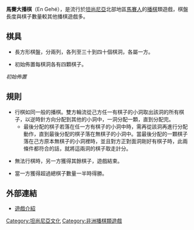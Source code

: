 {{unreferenced|time=2011-08-23T16:24:16+00:00}}
'''馬賽大播棋'''（En Gehé），是流行於[[坦尚尼亞|坦尚尼亞]]北部地區[[馬賽人|馬賽人]]的[[播棋|播棋]]類遊戲，棋盤長度與棋子數量較其他播棋遊戲多。

== 棋具 ==

*長方形棋盤，分兩列，各列至三十到四十個棋洞，各屬一方。

*初始佈置每棋洞各有四顆棋子。

<div class="floatright">
{{Mancala 2x30|
|4|4|4|4|4|4|4|4|4|4|4|4|4|4|4|4|4|4|4|4|4|4|4|4|4|4|4|4|4|4|
|4|4|4|4|4|4|4|4|4|4|4|4|4|4|4|4|4|4|4|4|4|4|4|4|4|4|4|4|4|4|
|size=24px
}}
''初始佈置''
</div>

==規則==

*行棋如同一般的播棋。雙方輪流從己方任一有棋子的小洞取出該洞的所有棋子，以逆時針方向分配到其他的小洞中，一洞分配一顆，直到分配完。
**最後分配的棋子若落在任一方有棋子的小洞中時，需再從該洞再進行分配動作，直到最後分配的棋子落在無棋子的小洞中。當最後分配的一顆棋子落在己方原本無棋子的小洞裡時，並且對方正對面洞剛好有棋子時，此兩條件都符合的話，就將這兩洞的棋子取走計分。

*無法行棋時，另一方獲得其餘棋子，遊戲結束。

*當一方獲得超過總棋子數量一半時得勝。

==外部連結==
*[http://mancala.wikia.com/wiki/En_Geh%C3%A9 遊戲介紹]

[[Category:坦尚尼亞文化|Category:坦尚尼亞文化]]
[[Category:非洲播棋類遊戲|Category:非洲播棋類遊戲]]